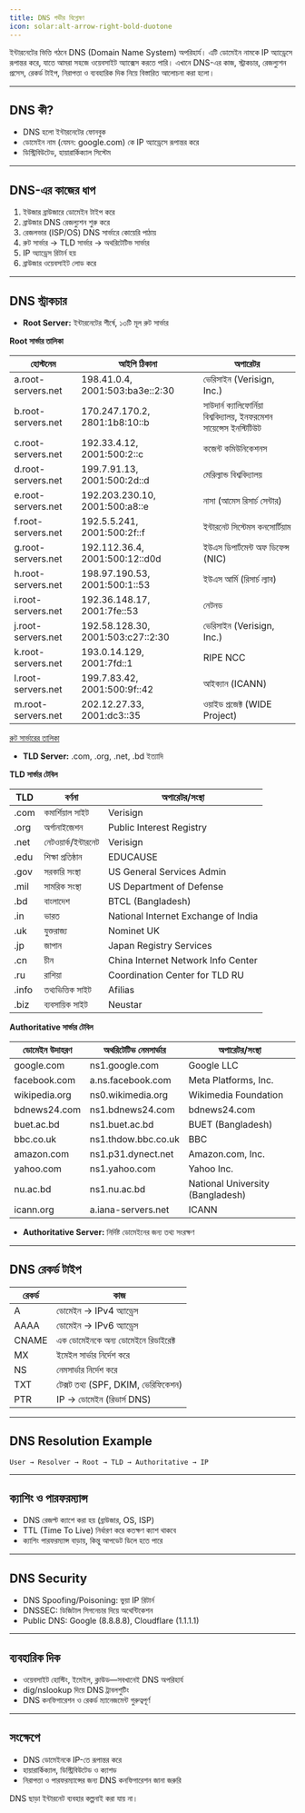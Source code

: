 ```yaml
---
title: DNS গভীর বিশ্লেষণ
icon: solar:alt-arrow-right-bold-duotone
---
```


ইন্টারনেটের ভিত্তি গঠনে DNS (Domain Name System) অপরিহার্য। এটি ডোমেইন নামকে IP অ্যাড্রেসে রূপান্তর করে, যাতে আমরা সহজে ওয়েবসাইট অ্যাক্সেস করতে পারি। এখানে DNS-এর কাজ, স্ট্রাকচার, রেজল্যুশন প্রসেস, রেকর্ড টাইপ, নিরাপত্তা ও ব্যবহারিক দিক নিয়ে বিস্তারিত আলোচনা করা হলো।

---

## DNS কী?

- DNS হলো ইন্টারনেটের ফোনবুক
- ডোমেইন নাম (যেমন: google.com) কে IP অ্যাড্রেসে রূপান্তর করে
- ডিস্ট্রিবিউটেড, হায়ারার্কিক্যাল সিস্টেম

---

## DNS-এর কাজের ধাপ

1. ইউজার ব্রাউজারে ডোমেইন টাইপ করে
2. ব্রাউজার DNS রেজল্যুশন শুরু করে
3. রেজলভার (ISP/OS) DNS সার্ভারে কোয়েরি পাঠায়
4. রুট সার্ভার → TLD সার্ভার → অথরিটেটিভ সার্ভার
5. IP অ্যাড্রেস রিটার্ন হয়
6. ব্রাউজার ওয়েবসাইট লোড করে

---

## DNS স্ট্রাকচার

- **Root Server:** ইন্টারনেটের শীর্ষে, ১৩টি মূল রুট সার্ভার

**Root সার্ভার তালিকা**

| হোস্টনেম            | আইপি ঠিকানা                                 | অপারেটর                                               |
|---------------------|----------------------------------------------|--------------------------------------------------------|
| a.root-servers.net  | 198.41.0.4, 2001:503:ba3e::2:30              | ভেরিসাইন (Verisign, Inc.)                              |
| b.root-servers.net  | 170.247.170.2, 2801:1b8:10::b                | সাউদার্ন ক্যালিফোর্নিয়া বিশ্ববিদ্যালয়, ইনফরমেশন সায়েন্সেস ইনস্টিটিউট |
| c.root-servers.net  | 192.33.4.12, 2001:500:2::c                   | কজেন্ট কমিউনিকেশনস                                    |
| d.root-servers.net  | 199.7.91.13, 2001:500:2d::d                  | মেরিল্যান্ড বিশ্ববিদ্যালয়                              |
| e.root-servers.net  | 192.203.230.10, 2001:500:a8::e               | নাসা (আমেস রিসার্চ সেন্টার)                            |
| f.root-servers.net  | 192.5.5.241, 2001:500:2f::f                  | ইন্টারনেট সিস্টেমস কনসোর্টিয়াম                        |
| g.root-servers.net  | 192.112.36.4, 2001:500:12::d0d               | ইউএস ডিপার্টমেন্ট অফ ডিফেন্স (NIC)                     |
| h.root-servers.net  | 198.97.190.53, 2001:500:1::53                | ইউএস আর্মি (রিসার্চ ল্যাব)                              |
| i.root-servers.net  | 192.36.148.17, 2001:7fe::53                  | নেটনড                                                  |
| j.root-servers.net  | 192.58.128.30, 2001:503:c27::2:30            | ভেরিসাইন (Verisign, Inc.)                              |
| k.root-servers.net  | 193.0.14.129, 2001:7fd::1                    | RIPE NCC                                               |
| l.root-servers.net  | 199.7.83.42, 2001:500:9f::42                 | আইক্যান (ICANN)                                         |
| m.root-servers.net  | 202.12.27.33, 2001:dc3::35                   | ওয়াইড প্রজেক্ট (WIDE Project)                         |

[রুট সার্ভারের তালিকা](https://root-servers.org/)

- **TLD Server:** .com, .org, .net, .bd ইত্যাদি

**TLD সার্ভার টেবিল**

| TLD   | বর্ণনা                | অপারেটর/সংস্থা                |
|-------|-----------------------|-------------------------------|
| .com  | কমার্শিয়াল সাইট      | Verisign                      |
| .org  | অর্গানাইজেশন          | Public Interest Registry      |
| .net  | নেটওয়ার্ক/ইন্টারনেট   | Verisign                      |
| .edu  | শিক্ষা প্রতিষ্ঠান      | EDUCAUSE                      |
| .gov  | সরকারি সংস্থা          | US General Services Admin     |
| .mil  | সামরিক সংস্থা          | US Department of Defense      |
| .bd   | বাংলাদেশ               | BTCL (Bangladesh)             |
| .in   | ভারত                   | National Internet Exchange of India |
| .uk   | যুক্তরাজ্য             | Nominet UK                    |
| .jp   | জাপান                  | Japan Registry Services       |
| .cn   | চীন                    | China Internet Network Info Center |
| .ru   | রাশিয়া                 | Coordination Center for TLD RU |
| .info | তথ্যভিত্তিক সাইট        | Afilias                       |
| .biz  | ব্যবসায়িক সাইট         | Neustar                       |

**Authoritative সার্ভার টেবিল**

| ডোমেইন উদাহরণ      | অথরিটেটিভ নেমসার্ভার | অপারেটর/সংস্থা                |
|--------------------|----------------------|-------------------------------|
| google.com         | ns1.google.com       | Google LLC                    |
| facebook.com       | a.ns.facebook.com    | Meta Platforms, Inc.          |
| wikipedia.org      | ns0.wikimedia.org    | Wikimedia Foundation          |
| bdnews24.com       | ns1.bdnews24.com     | bdnews24.com                  |
| buet.ac.bd         | ns1.buet.ac.bd       | BUET (Bangladesh)             |
| bbc.co.uk          | ns1.thdow.bbc.co.uk  | BBC                           |
| amazon.com         | ns1.p31.dynect.net   | Amazon.com, Inc.              |
| yahoo.com          | ns1.yahoo.com        | Yahoo Inc.                    |
| nu.ac.bd           | ns1.nu.ac.bd         | National University (Bangladesh) |
| icann.org          | a.iana-servers.net   | ICANN                         |

- **Authoritative Server:** নির্দিষ্ট ডোমেইনের জন্য তথ্য সংরক্ষণ

---

## DNS রেকর্ড টাইপ

| রেকর্ড | কাজ |
|--------|-----|
| A      | ডোমেইন → IPv4 অ্যাড্রেস |
| AAAA   | ডোমেইন → IPv6 অ্যাড্রেস |
| CNAME  | এক ডোমেইনকে অন্য ডোমেইনে রিডাইরেক্ট |
| MX     | ইমেইল সার্ভার নির্দেশ করে |
| NS     | নেমসার্ভার নির্দেশ করে |
| TXT    | টেক্সট তথ্য (SPF, DKIM, ভেরিফিকেশন) |
| PTR    | IP → ডোমেইন (রিভার্স DNS) |

---

## DNS Resolution Example

```
User → Resolver → Root → TLD → Authoritative → IP
```

---

## ক্যাশিং ও পারফরম্যান্স
- DNS রেজল্ট ক্যাশে করা হয় (ব্রাউজার, OS, ISP)
- TTL (Time To Live) নির্ধারণ করে কতক্ষণ ক্যাশ থাকবে
- ক্যাশিং পারফরম্যান্স বাড়ায়, কিন্তু আপডেট ডিলে হতে পারে

---

## DNS Security
- DNS Spoofing/Poisoning: ভুয়া IP রিটার্ন
- DNSSEC: ডিজিটাল সিগনেচার দিয়ে অথেন্টিকেশন
- Public DNS: Google (8.8.8.8), Cloudflare (1.1.1.1)

---

## ব্যবহারিক দিক
- ওয়েবসাইট হোস্টিং, ইমেইল, ক্লাউড—সবখানেই DNS অপরিহার্য
- dig/nslookup দিয়ে DNS ট্রাবলশুটিং
- DNS কনফিগারেশন ও রেকর্ড ম্যানেজমেন্ট গুরুত্বপূর্ণ

---

## সংক্ষেপে
- DNS ডোমেইনকে IP-তে রূপান্তর করে
- হায়ারার্কিক্যাল, ডিস্ট্রিবিউটেড ও ক্যাশড
- নিরাপত্তা ও পারফরম্যান্সের জন্য DNS কনফিগারেশন জানা জরুরি

DNS ছাড়া ইন্টারনেট ব্যবহার কল্পনাই করা যায় না।
